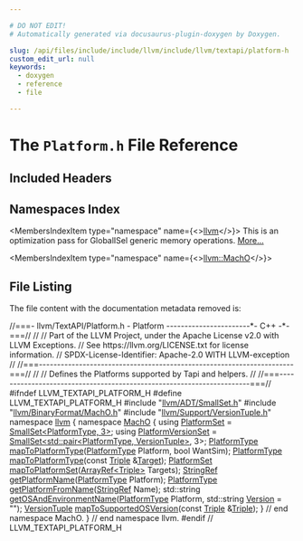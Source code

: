 ```yaml
---

# DO NOT EDIT!
# Automatically generated via docusaurus-plugin-doxygen by Doxygen.

slug: /api/files/include/include/llvm/include/llvm/textapi/platform-h
custom_edit_url: null
keywords:
  - doxygen
  - reference
  - file

---
```





# The `Platform.h` File Reference

<DoxygenPage pluginConfig={pluginConfig}>



## Included Headers

<IncludesList>
<IncludesListItem
  filePath="llvm/ADT/SmallSet.h"
  permalink="/docs/api/files/include/include/llvm/include/llvm/adt/smallset-h"
  isLocal="true" />
<IncludesListItem
  filePath="llvm/BinaryFormat/MachO.h"
  permalink="/docs/api/files/include/include/llvm/include/llvm/binaryformat/macho-h"
  isLocal="true" />
<IncludesListItem
  filePath="llvm/Support/VersionTuple.h"
  permalink="/docs/api/files/include/include/llvm/include/llvm/support/versiontuple-h"
  isLocal="true" />
</IncludesList>

## Namespaces Index

<MembersIndex>

<MembersIndexItem
  type="namespace"
  name={<><a href="/docs/api/namespaces/llvm">llvm</a></>}>
This is an optimization pass for GlobalISel generic memory operations. <a href="/docs/api/namespaces/llvm/#details">More...</a>
</MembersIndexItem>

<MembersIndexItem
  type="namespace"
  name={<><a href="/docs/api/namespaces/llvm/macho">llvm::MachO</a></>}>
</MembersIndexItem>

</MembersIndex>


## File Listing

The file content with the documentation metadata removed is:

<ProgramListing>

<Link id="l00001" /><CodeLine lineNumber="1"><span class="doxyHighlightComment">//===- llvm/TextAPI/Platform.h - Platform -----------------------&#42;- C++ -&#42;-===//</span></CodeLine>
<Link id="l00002" /><CodeLine lineNumber="2"><span class="doxyHighlightComment">//</span></CodeLine>
<Link id="l00003" /><CodeLine lineNumber="3"><span class="doxyHighlightComment">// Part of the LLVM Project, under the Apache License v2.0 with LLVM Exceptions.</span></CodeLine>
<Link id="l00004" /><CodeLine lineNumber="4"><span class="doxyHighlightComment">// See https://llvm.org/LICENSE.txt for license information.</span></CodeLine>
<Link id="l00005" /><CodeLine lineNumber="5"><span class="doxyHighlightComment">// SPDX-License-Identifier: Apache-2.0 WITH LLVM-exception</span></CodeLine>
<Link id="l00006" /><CodeLine lineNumber="6"><span class="doxyHighlightComment">//</span></CodeLine>
<Link id="l00007" /><CodeLine lineNumber="7"><span class="doxyHighlightComment">//===----------------------------------------------------------------------===//</span></CodeLine>
<Link id="l00008" /><CodeLine lineNumber="8"><span class="doxyHighlightComment">//</span></CodeLine>
<Link id="l00009" /><CodeLine lineNumber="9"><span class="doxyHighlightComment">// Defines the Platforms supported by Tapi and helpers.</span></CodeLine>
<Link id="l00010" /><CodeLine lineNumber="10"><span class="doxyHighlightComment">//</span></CodeLine>
<Link id="l00011" /><CodeLine lineNumber="11"><span class="doxyHighlightComment">//===----------------------------------------------------------------------===//</span></CodeLine>
<Link id="l00012" /><CodeLine lineNumber="12"><span class="doxyHighlightPreprocessor">#ifndef LLVM&#95;TEXTAPI&#95;PLATFORM&#95;H</span></CodeLine>
<Link id="l00013" /><CodeLine lineNumber="13"><span class="doxyHighlightPreprocessor">#define LLVM&#95;TEXTAPI&#95;PLATFORM&#95;H</span></CodeLine>
<Link id="l00014" /><CodeLine lineNumber="14"></CodeLine>
<Link id="l00015" /><CodeLine lineNumber="15"><span class="doxyHighlightPreprocessor">#include &quot;<a href="/docs/api/files/include/include/llvm/include/llvm/adt/smallset-h">llvm/ADT/SmallSet.h</a>&quot;</span></CodeLine>
<Link id="l00016" /><CodeLine lineNumber="16"><span class="doxyHighlightPreprocessor">#include &quot;<a href="/docs/api/files/include/include/llvm/include/llvm/binaryformat/macho-h">llvm/BinaryFormat/MachO.h</a>&quot;</span></CodeLine>
<Link id="l00017" /><CodeLine lineNumber="17"><span class="doxyHighlightPreprocessor">#include &quot;<a href="/docs/api/files/include/include/llvm/include/llvm/support/versiontuple-h">llvm/Support/VersionTuple.h</a>&quot;</span></CodeLine>
<Link id="l00018" /><CodeLine lineNumber="18"></CodeLine>
<Link id="l00019" /><CodeLine lineNumber="19"><span class="doxyHighlightKeyword">namespace </span><span class="doxyHighlight"><a href="/docs/api/namespaces/llvm">llvm</a> &#123;</span></CodeLine>
<Link id="l00020" /><CodeLine lineNumber="20"><span class="doxyHighlightKeyword">namespace </span><span class="doxyHighlight"><a href="/docs/api/namespaces/llvm/macho">MachO</a> &#123;</span></CodeLine>
<Link id="l00021" /><CodeLine lineNumber="21"></CodeLine>
<Link id="l00022" /><CodeLine lineNumber="22" lineLink="/docs/api/namespaces/llvm/macho/#a69bfa13e6b39228d219413d8fb5f46a2"><span class="doxyHighlightKeyword">using </span><span class="doxyHighlight"><a href="/docs/api/namespaces/llvm/macho/#a69bfa13e6b39228d219413d8fb5f46a2">PlatformSet</a> = <a href="/docs/api/classes/llvm/smallset">SmallSet&lt;PlatformType, 3&gt;</a>;</span></CodeLine>
<Link id="l00023" /><CodeLine lineNumber="23" lineLink="/docs/api/namespaces/llvm/macho/#a500c37639f44ea5d77355432b0bb7770"><span class="doxyHighlightKeyword">using </span><span class="doxyHighlight"><a href="/docs/api/namespaces/llvm/macho/#a500c37639f44ea5d77355432b0bb7770">PlatformVersionSet</a> = <a href="/docs/api/classes/llvm/smallset">SmallSet&lt;std::pair&lt;PlatformType, VersionTuple&gt;</a>, 3&gt;;</span></CodeLine>
<Link id="l00024" /><CodeLine lineNumber="24"></CodeLine>
<Link id="l00025" /><CodeLine lineNumber="25"><span class="doxyHighlight"><a href="/docs/api/namespaces/llvm/macho/#a3cdacd46a54ada4abe329c88c7a92504">PlatformType</a> <a href="/docs/api/namespaces/llvm/macho/#a74b6fee77fe76fef829c29a931a6bdca">mapToPlatformType</a>(<a href="/docs/api/namespaces/llvm/macho/#a3cdacd46a54ada4abe329c88c7a92504">PlatformType</a> Platform, </span><span class="doxyHighlightKeywordType">bool</span><span class="doxyHighlight"> WantSim);</span></CodeLine>
<Link id="l00026" /><CodeLine lineNumber="26"><span class="doxyHighlight"><a href="/docs/api/namespaces/llvm/macho/#a3cdacd46a54ada4abe329c88c7a92504">PlatformType</a> <a href="/docs/api/namespaces/llvm/macho/#a74b6fee77fe76fef829c29a931a6bdca">mapToPlatformType</a>(</span><span class="doxyHighlightKeyword">const</span><span class="doxyHighlight"> <a href="/docs/api/classes/llvm/triple">Triple</a> &amp;<a href="/docs/api/classes/llvm/macho/target">Target</a>);</span></CodeLine>
<Link id="l00027" /><CodeLine lineNumber="27"><span class="doxyHighlight"><a href="/docs/api/namespaces/llvm/macho/#a69bfa13e6b39228d219413d8fb5f46a2">PlatformSet</a> <a href="/docs/api/namespaces/llvm/macho/#a62095b1729447a66edb49f9be4d3c38a">mapToPlatformSet</a>(<a href="/docs/api/classes/llvm/arrayref">ArrayRef&lt;Triple&gt;</a> Targets);</span></CodeLine>
<Link id="l00028" /><CodeLine lineNumber="28"><span class="doxyHighlight"><a href="/docs/api/classes/llvm/stringref">StringRef</a> <a href="/docs/api/namespaces/llvm/macho/#a9d8c760e4070b3363f0000b33c567b37">getPlatformName</a>(<a href="/docs/api/namespaces/llvm/macho/#a3cdacd46a54ada4abe329c88c7a92504">PlatformType</a> Platform);</span></CodeLine>
<Link id="l00029" /><CodeLine lineNumber="29"><span class="doxyHighlight"><a href="/docs/api/namespaces/llvm/macho/#a3cdacd46a54ada4abe329c88c7a92504">PlatformType</a> <a href="/docs/api/namespaces/llvm/macho/#ad675040b09078b7fd4203a1efbfc6765">getPlatformFromName</a>(<a href="/docs/api/classes/llvm/stringref">StringRef</a> Name);</span></CodeLine>
<Link id="l00030" /><CodeLine lineNumber="30"><span class="doxyHighlight">std::string <a href="/docs/api/namespaces/llvm/macho/#a3c374ae1fb63cf873274d3da61bd31fa">getOSAndEnvironmentName</a>(<a href="/docs/api/namespaces/llvm/macho/#a3cdacd46a54ada4abe329c88c7a92504">PlatformType</a> Platform,</span></CodeLine>
<Link id="l00031" /><CodeLine lineNumber="31"><span class="doxyHighlight">                                    std::string <a href="/docs/api/namespaces/llvm/#a689a023f54d38d41f6d952cac41ee538">Version</a> = </span><span class="doxyHighlightStringLiteral">&quot;&quot;</span><span class="doxyHighlight">);</span></CodeLine>
<Link id="l00032" /><CodeLine lineNumber="32"><span class="doxyHighlight"><a href="/docs/api/classes/llvm/versiontuple">VersionTuple</a> <a href="/docs/api/namespaces/llvm/macho/#a44bd2d03a8b75fb4924e7f83430c0c71">mapToSupportedOSVersion</a>(</span><span class="doxyHighlightKeyword">const</span><span class="doxyHighlight"> <a href="/docs/api/classes/llvm/triple">Triple</a> &amp;<a href="/docs/api/classes/llvm/triple">Triple</a>);</span></CodeLine>
<Link id="l00033" /><CodeLine lineNumber="33"></CodeLine>
<Link id="l00034" /><CodeLine lineNumber="34"><span class="doxyHighlight">&#125; </span><span class="doxyHighlightComment">// end namespace MachO.</span></CodeLine>
<Link id="l00035" /><CodeLine lineNumber="35"><span class="doxyHighlight">&#125; </span><span class="doxyHighlightComment">// end namespace llvm.</span></CodeLine>
<Link id="l00036" /><CodeLine lineNumber="36"></CodeLine>
<Link id="l00037" /><CodeLine lineNumber="37"><span class="doxyHighlightPreprocessor">#endif </span><span class="doxyHighlightComment">// LLVM&#95;TEXTAPI&#95;PLATFORM&#95;H</span></CodeLine>

</ProgramListing>


</DoxygenPage>

